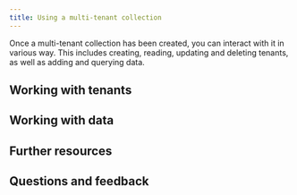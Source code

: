```yaml
---
title: Using a multi-tenant collection
---
```



Once a multi-tenant collection has been created, you can interact with it in various way. This includes creating, reading, updating and deleting tenants, as well as adding and querying data.

## <i class="fa-solid fa-square-chevron-right"></i> Working with tenants



## <i class="fa-solid fa-square-chevron-right"></i> Working with data

## <i class="fa-solid fa-square-chevron-right"></i> Further resources



## Questions and feedback


<DocsFeedback/>


